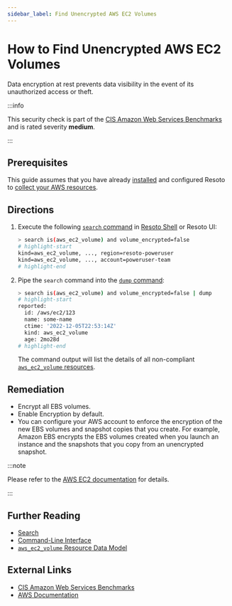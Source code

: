 ```yaml
---
sidebar_label: Find Unencrypted AWS EC2 Volumes
---
```


# How to Find Unencrypted AWS EC2 Volumes

Data encryption at rest prevents data visibility in the event of its unauthorized access or theft.

:::info

This security check is part of the [CIS Amazon Web Services Benchmarks](https://cisecurity.org/benchmark/amazon_web_services) and is rated severity **medium**.

:::

## Prerequisites

This guide assumes that you have already [installed](../../../getting-started/install-resoto/index.mdx) and configured Resoto to [collect your AWS resources](../../../how-to-guides/data-sources/collect-aws-resource-data.mdx).

## Directions

1. Execute the following [`search` command](../../../reference/cli/search-commands/search.mdx) in [Resoto Shell](../../../reference/components/shell.mdx) or Resoto UI:

   ```bash
   > search is(aws_ec2_volume) and volume_encrypted=false
   # highlight-start
   ​kind=aws_ec2_volume, ..., region=resoto-poweruser
   ​kind=aws_ec2_volume, ..., account=poweruser-team
   # highlight-end
   ```

2. Pipe the `search` command into the [`dump` command](../../../reference/cli/format-commands/dump.mdx):

   ```bash
   > search is(aws_ec2_volume) and volume_encrypted=false | dump
   # highlight-start
   ​reported:
   ​  id: /aws/ec2/123
   ​  name: some-name
   ​  ctime: '2022-12-05T22:53:14Z'
   ​  kind: aws_ec2_volume
   ​  age: 2mo28d
   # highlight-end
   ```

   The command output will list the details of all non-compliant [`aws_ec2_volume` resources](../../../reference/unified-data-model/aws.mdx#aws_ec2_volume).

## Remediation

- Encrypt all EBS volumes.
- Enable Encryption by default.
- You can configure your AWS account to enforce the encryption of the new EBS volumes and snapshot copies that you create. For example, Amazon EBS encrypts the EBS volumes created when you launch an instance and the snapshots that you copy from an unencrypted snapshot.

:::note

Please refer to the [AWS EC2 documentation](https://docs.aws.amazon.com/AWSEC2/latest/UserGuide/EBSEncryption.html) for details.

:::

## Further Reading

- [Search](../../../reference/search/index.mdx)
- [Command-Line Interface](../../../reference/cli/index.mdx)
- [`aws_ec2_volume` Resource Data Model](../../../reference/unified-data-model/aws.mdx#aws_ec2_volume)

## External Links

- [CIS Amazon Web Services Benchmarks](https://cisecurity.org/benchmark/amazon_web_services)
- [AWS Documentation](https://docs.aws.amazon.com/AWSEC2/latest/UserGuide/EBSEncryption.html)
